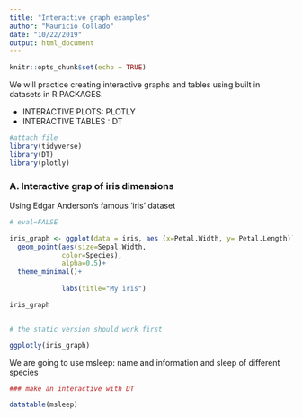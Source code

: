 ```yaml
---
title: "Interactive graph examples"
author: "Mauricio Collado"
date: "10/22/2019"
output: html_document
---
```


```r
knitr::opts_chunk$set(echo = TRUE)
```

We will practice creating interactive graphs and tables using built in datasets in R PACKAGES.

- INTERACTIVE PLOTS: PLOTLY
- INTERACTIVE TABLES : DT

```r

#attach file
library(tidyverse)
library(DT)
library(plotly)


```

### A. Interactive grap of iris dimensions

Using Edgar Anderson's famous 'iris' dataset


```r

# eval=FALSE

iris_graph <- ggplot(data = iris, aes (x=Petal.Width, y= Petal.Length))+
  geom_point(aes(size=Sepal.Width,
             color=Species),
             alpha=0.5)+
  theme_minimal()+
  
             labs(title="My iris")

iris_graph


# the static version should work first

ggplotly(iris_graph)


```

We are going to use msleep: name and information and sleep of different species

```r

### make an interactive with DT

datatable(msleep)


```

